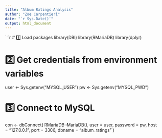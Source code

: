 ```yaml
---
title: "Album Ratings Analysis"
author: "Zoe Carpentieri"
date: "`r Sys.Date()`"
output: html_document
---
```


```r
# 1️⃣ Load packages
library(DBI)
library(RMariaDB)
library(dplyr)

# 2️⃣ Get credentials from environment variables
user <- Sys.getenv("MYSQL_USER")
pw   <- Sys.getenv("MYSQL_PWD")

# 3️⃣ Connect to MySQL
con <- dbConnect(
  RMariaDB::MariaDB(),
  user = user,
  password = pw,
  host = "127.0.0.1",
  port = 3306,
  dbname = "album_ratings"
)
